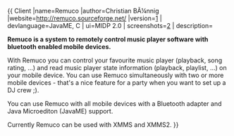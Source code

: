 {{
Client
|name=Remuco
|author=Christian BÃ¼nnig
|website=http://remuco.sourceforge.net/
|version=[http://sourceforge.net/project/showfiles.php?group_id=166515]
| devlanguage=JavaME, C
| ui=MIDP 2.0
| screenshots=[http://remuco.sourceforge.net/screenshots.html]
| description=


'''Remuco is a system to remotely control music player software with bluetooth enabled mobile devices.'''

With Remuco you can control your favourite music player (playback, song rating, ...) and read music player state information (playback, playlist, ...) on your mobile device. You can use Remuco simultaneously with two or more mobile devices - that's a nice feature for a party when you want to set up a DJ crew ;). 

You can use Remuco with all mobile devices with a Bluetooth adapter and Java Microediton (JavaME) support.

Currently Remuco can be used with XMMS and XMMS2.
}}